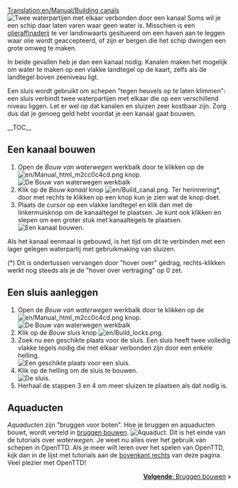 [[Translation:en/Manual/Building canals]]
{{nl/Tutorial}}
[[File:en/Canal.png|left|frame|Twee waterpartijen met elkaar verbonden door een kanaal]]
Soms wil je een schip daar laten varen waar geen water is. Misschien is een [[en/Manual/Base Set/Economy/Oil Refinery|olieraffinaderij]] te ver landinwaarts gesitueerd om een haven aan te leggen waar olie wordt geaccepteerd, of zijn er bergen die het schip dwingen een grote omweg te maken.

In beide gevallen heb je dan een kanaal nodig. Kanalen maken het mogelijk om water te maken op een vlakke landtegel op de kaart, zelfs als de landtegel boven zeeniveau ligt.

Een sluis wordt gebruikt om schepen "tegen heuvels op te laten klimmen": een sluis verbindt twee waterpartijen met elkaar die op een verschillend niveau liggen. Let er wel op dat kanalen en sluizen zeer kostbaar zijn. Zorg dus dat je genoeg geld hebt voordat je een kanaal gaat bouwen.

__TOC__

<div style="clear: left"></div>
==Een kanaal bouwen==
# Open de ''Bouw van waterwegen'' werkbalk door te klikken op de [[File:en/Manual html m2cc0c4cd.png]] knop.<br/>[[File:en/Bouw van waterwegen toolbar hk.png|frame|none|De ''Bouw van waterwegen'' werkbalk]]
# Klik op de ''Bouw kanaal'' knop [[File:en/Build canal.png]]. Ter herinnering*, door met rechts te klikken op een knop kun je zien wat de knop doet.
# Plaats de cursor op een vlakke landtegel en klik dan met de linkermuisknop om de kanaaltegel te plaatsen. Je kunt ook klikken en slepen om een groter stuk met kanaaltegels te plaatsen.<br/>[[File:en/Building-canals-1.png|frame|none|Een kanaal bouwen.]]

Als het kanaal eenmaal is gebouwd, is het tijd om dit te verbinden met een lager gelegen waterpartij met gebruikmaking van sluizen.

(*) Dit is ondertussen vervangen door "hover over" gedrag, rechts-klikken werkt nog steeds als je de "hover over vertraging" op 0 zet.

==Een sluis aanleggen==
# Open de ''Bouw van waterwegen'' werkbalk door te klikken op de [[File:en/Manual html m2cc0c4cd.png]] knop.<br/>[[File:en/Bouw van waterwegen toolbar hk.png|frame|none|De ''Bouw van waterwegen'' werkbalk]]
# Klik op de ''Bouw sluis'' knop [[File:en/Build locks.png]].
# Zoek nu een geschikte plaats voor de sluis. Een sluis heeft twee volledig vlakke tegels nodig die met elkaar verbonden zijn door een enkele helling.<br/>[[File:en/Building-canals-2.png|frame|none|Een geschikte plaats voor een sluis.]]
# Klik op de helling om de sluis te bouwen.<br/>[[File:en/Building-canals-3.png|frame|none|De sluis.]]
# Herhaal de stappen 3 en 4 om meer sluizen te plaatsen als dat nodig is.

==Aquaducten==
''Aquaducten'' zijn "bruggen voor boten". Hoe je bruggen en aquaducten bouwt, wordt verteld in [[nl/bruggen bouwen|bruggen bouwen]].
[[File:en/Kanalen 5.png|frame|none|Aquaduct.]]
Dit is het einde van de tutorials over ''waterwegen''. Je weet nu alles over het gebruik van schepen in OpenTTD. Als je meer wilt leren over het spelen van OpenTTD, kijk dan in de lijst met tutorials aan de [[en/#top|bovenkant rechts]] van deze pagina. Veel plezier met OpenTTD!

<span style="float: right">[[nl/Manual/Bruggen bouwen|'''Volgende''': Bruggen bouwen]] &raquo;</span>